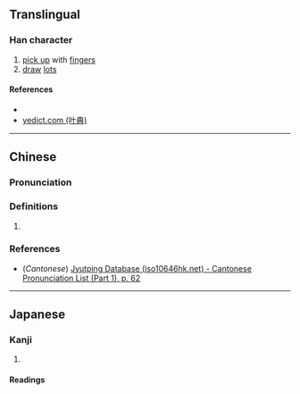{{character info/new}}
==Translingual==

===Han character===
{{Han char|rn=5|rad=乙|as=07|sn=8|four=52717|canj=QLN|ids=⿱折乙}}

# [[pick up]] with [[finger]]s
# [[draw]] [[lot]]s

====References====
* {{Han ref|kx=0084.180|dkj=00191|dj=0171.230|hdz=10054.010|uh=4E74|ud=20084}}
* [http://yedict.com/htm/4E/4E74.htm yedict.com (叶典)]

----

==Chinese==
{{zh-forms}}

===Pronunciation===
{{zh-pron
|m=xué
|c=zyut6
|mc=
|oc=
|ma=
|cat=v
}}

===Definitions===
{{zh-hanzi}}

# {{zh-alt-form|𢯳}}

===References===
* (''Cantonese'') [http://www.iso10646hk.net/jp/document/download.jsp Jyutping Database (iso10646hk.net) - Cantonese Pronunciation List (Part 1), p. 62]

----

==Japanese==

===Kanji===
{{ja-kanji|grade=|rs=乙07}}

# {{defn|lang=ja|sort=乙07}}

====Readings====
{{ja-readings
|goon=ぜち
|kanon=せつ
|kun=ひね-る
}}